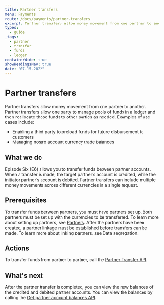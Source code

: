 ```yaml
---
title: Partner transfers
menu: Payments
route: /docs/payments/partner-transfers
excerpt: Partner transfers allow money movement from one partner to another.
types: 
  - guide
_tags:
  - partner
  - transfer
  - funds
  - ledger
containerWide: true
showHeadingsNav: true
date: "07-15-2022"
---
```


# Partner transfers

Partner transfers allow money movement from one partner to another. Partner transfers allow one party to manage pools of funds in a ledger and then reallocate those funds to other parties as needed. Examples of use cases include:

- Enabling a third party to preload funds for future disbursement to customers
- Managing nostro account currency trade balances

## What we do

Episode Six (E6) allows you to transfer funds between partner accounts. When a transfer is made, the target partner’s account is credited, while the initiator partner’s account is debited. Partner transfers can include multiple money movements across different currencies in a single request.

## Prerequisites

To transfer funds between partners, you must have partners set up. Both partners must be set up with the currencies to be transferred. To learn more about setting up partners, see [Partners](/docs/platform-access/partners).
After the partners have been created, a partner linkage must be established before transfers can be made. To learn more about linking partners, see [Data segregation](/tech-specs/getting-started/data-segregation).

## Actions

To transfer funds from partner to partner, call the [Partner Transfer API](/tech-specs/payments/partner-transfer).

## What's next

After the partner transfer is completed, you can view the new balances of the credited and debited partner accounts. You can view the balances by calling the [Get partner account balances API](/tech-specs/balances/partner-balances/api#tag/Partner-Accounts).
